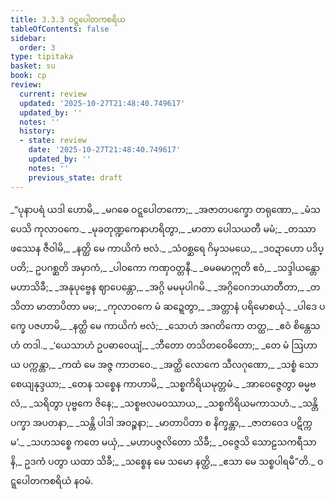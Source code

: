 ```yaml
---
title: 3.3.3 ဝဋ္ဋပေါတကစရိယ
tableOfContents: false
sidebar:
  order: 3
type: tipitaka
basket: su
book: cp
review:
  current: review
  updated: '2025-10-27T21:48:40.749617'
  updated_by: ''
  notes: ''
  history:
  - state: review
    date: '2025-10-27T21:48:40.749617'
    updated_by: ''
    notes: ''
    previous_state: draft
---
```



<ReviewStatus review={frontmatter.review} showDetails={true} />

<HypothesisAnnotation frontmatter={frontmatter} />

<DynamicBreadcrumb />

<Division number="72" book="cp" e="ch" v="21" p="414">

<Paragraph number="348" type="verses" book="cp">
_“ပုနာပရံ ယဒါ ဟောမိ,_  
_မဂဓေ ဝဋ္ဋပေါတကော;_  
_အဇာတပက္ခော တရုဏော,_  
_မံသပေသိ ကုလာဝကေ._  

</Paragraph>

</Division>
<Division number="73" book="cp" e="ch" v="21" p="414">

<Paragraph number="349" type="verses" book="cp">
_မုခတုဏ္ဍကေနာဟရိတွာ,_  
_မာတာ ပေါသယတီ မမံ;_  
_တဿာ ဖဿေန ဇီဝါမိ,_  
_နတ္ထိ မေ ကာယိကံ ဗလံ._  

</Paragraph>

</Division>
<Division number="74" book="cp" e="ch" v="21" p="414">

<Paragraph number="350" type="verses" book="cp">
_သံဝစ္ဆရေ ဂိမှသမယေ,_  
_ဒဝဍာဟော ပဒိပ္ပတိ;_  
ဥပဂစ္ဆတိ အမှာကံ,_  
_ပါဝကော ကဏှဝတ္တနီ._  

</Paragraph>

</Division>
<Division number="75" book="cp" e="ch" v="21" p="414">

<Paragraph number="351" type="verses" book="cp">
_ဓမဓမာဣတိ ဧဝံ,_  
_သဒ္ဒါယန္တော မဟာသိခီ;_  
_အနုပုဗ္ဗေန ဈာပေန္တော,_  
_အဂ္ဂိ မမမုပါဂမိ._  

</Paragraph>

</Division>
<Division number="76" book="cp" e="ch" v="21" p="414">

<Paragraph number="352" type="verses" book="cp">
_အဂ္ဂိဝေဂဘယာတီတာ,_  
_တသိတာ မာတာပိတာ မမ;_  
_ကုလာဝကေ မံ ဆဍ္ဍေတွာ,_  
_အတ္တာနံ ပရိမောစယုံ._  

</Paragraph>

</Division>
<Division number="77" book="cp" e="ch" v="21" p="415">

<Paragraph number="353" type="verses" book="cp">
_ပါဒေ ပက္ခေ ပဇဟာမိ,_  
_နတ္ထိ မေ ကာယိကံ ဗလံ;_  
_သောဟံ အဂတိကော တတ္ထ,_  
_ဧဝံ စိန္တေသဟံ တဒါ._  

</Paragraph>

</Division>
<Division number="78" book="cp" e="ch" v="21" p="415">

<Paragraph number="354" type="verses" book="cp">
_‘ယေသာဟံ ဥပဓာဝေယျံ,_  
_ဘီတော တသိတဝေဓိတော;_  
_တေ မံ ဩဟာယ ပက္ကန္တာ,_  
_ကထံ မေ အဇ္ဇ ကာတဝေ._  

</Paragraph>

</Division>
<Division number="79" book="cp" e="ch" v="21" p="415">

<Paragraph number="355" type="verses" book="cp">
_အတ္ထိ လောကေ သီလဂုဏော,_  
_သစ္စံ သောစေယျနုဒ္ဒယာ;_  
_တေန သစ္စေန ကာဟာမိ,_  
_သစ္စကိရိယမုတ္တမံ._  

</Paragraph>

</Division>
<Division number="80" book="cp" e="ch" v="21" p="415">

<Paragraph number="356" type="verses" book="cp">
_အာဝေဇ္ဇေတွာ ဓမ္မဗလံ,_  
_သရိတွာ ပုဗ္ဗကေ ဇိနေ;_  
_သစ္စဗလမဝဿာယ,_  
_သစ္စကိရိယမကာသဟံ._  

</Paragraph>

</Division>
<Division number="81" book="cp" e="ch" v="21" p="415">

<Paragraph number="357" type="verses" book="cp">
_သန္တိ ပက္ခာ အပတနာ,_  
_သန္တိ ပါဒါ အဝဉ္စနာ;_  
_မာတာပိတာ စ နိက္ခန္တာ,_  
_ဇာတဝေဒ ပဋိက္ကမ’._  

</Paragraph>

</Division>
<Division number="82" book="cp" e="ch" v="21" p="415">

<Paragraph number="358" type="verses" book="cp">
_သဟသစ္စေ ကတေ မယှံ,_  
_မဟာပဇ္ဇလိတော သိခီ;_  
_ဝဇ္ဇေသိ သောဠသကရီသာနိ,_  
ဥဒကံ ပတွာ ယထာ သိခီ;_  
_သစ္စေန မေ သမော နတ္ထိ,_  
_ဧသာ မေ သစ္စပါရမီ”တိ._  


</Paragraph>
</Division>

<Paragraph number="359" type="center" book="cp">
ဝဋ္ဋပေါတကစရိယံ နဝမံ.
</Paragraph>